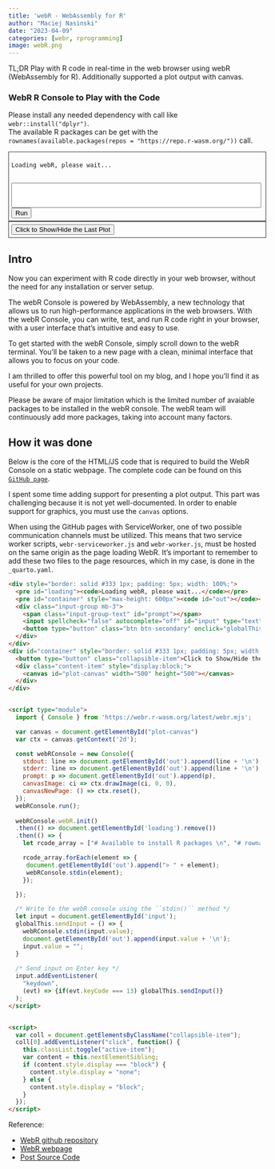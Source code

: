 ```yaml
---
title: 'webR - WebAssembly for R'
author: "Maciej Nasinski"
date: "2023-04-09"
categories: [webr, rprogramming]
image: webR.png
---
```


TL;DR Play with R code in real-time in the web browser using webR (WebAssembly for R). Additionally supported a plot output with canvas.

### WebR R Console to Play with the Code

Please install any needed dependency with call like `webr::install("dplyr")`.  
The available R packages can be get with the `rownames(available.packages(repos = "https://repo.r-wasm.org/"))` call.  

```{=html}
<div style="border: solid #333 1px; padding: 5px; width: 100%;">
  <pre id="loading"><code>Loading webR, please wait...</code></pre>
  <pre id="container" style="max-height: 600px"><code id="out"></code></pre>
  <div class="input-group mb-3">
    <span class="input-group-text" id="prompt"></span>
    <input spellcheck="false" autocomplete="off" id="input" type="text" style="width:500px;height:50px;">
    <button type="button" class="btn btn-secondary" onclick="globalThis.sendInput()" id="run">Run</button>
  </div>
</div>
<div id="container" style="border: solid #333 1px; padding: 5px; width: 100%;">
  <button type="button" class="collapsible-item">Click to Show/Hide the Last Plot</button>
  <div class="content-item" style="display:block;">
    <canvas id="plot-canvas" width="500" height="500"></canvas>
  </div>
</div>


<script type="module">
  import { Console } from 'https://webr.r-wasm.org/latest/webr.mjs';

  var canvas = document.getElementById("plot-canvas")
  var ctx = canvas.getContext('2d');

  const webRConsole = new Console({
    stdout: line => document.getElementById('out').append(line + '\n'),
    stderr: line => document.getElementById('out').append(line + '\n'),
    prompt: p => null,
    canvasImage: ci => ctx.drawImage(ci, 0, 0),
    canvasNewPage: () => ctx.reset(),
  });
  webRConsole.run();
    
  webRConsole.webR.init()
  .then(() => document.getElementById('loading').remove())
  .then(() => {
    let rcode_array = ["# Available to install R packages \n", "# rownames(available.packages(repos = 'https://repo.r-wasm.org/'))\n", "options(device=webr::canvas(250, 250))\n", "webr::install('ggplot2', quiet = TRUE)\n", "ggplot2::ggplot(mtcars, ggplot2::aes(mpg, wt)) + ggplot2::geom_point()\n"];

    rcode_array.forEach(element => {
     webRConsole.stdin(element);
     document.getElementById('out').append("> " + element);
    });

  });

  /* Write to the webR console using the ``stdin()`` method */
  let input = document.getElementById('input');
  globalThis.sendInput = () => {
    webRConsole.stdin(input.value);
    document.getElementById('out').append("> " + input.value + '\n');
    input.value = "";
  }
  
  /* Send input on Enter key */
  input.addEventListener(
    "keydown",
    (evt) => {if(evt.keyCode === 13) globalThis.sendInput()}
  );
</script>


<script>
  let coll = document.getElementsByClassName("collapsible-item");
  coll[0].addEventListener("click", function() {
    this.classList.toggle("active-item");
    var content = this.nextElementSibling;
    if (content.style.display === "block") {
      content.style.display = "none";
    } else {
      content.style.display = "block";
    }
  });
</script>
```

## Intro

Now you can experiment with R code directly in your web browser, without the need for any installation or server setup.

The webR Console is powered by WebAssembly, a new technology that allows us to run high-performance applications in the web browsers. With the webR Console, you can write, test, and run R code right in your browser, with a user interface that's intuitive and easy to use.

To get started with the webR Console, simply scroll down to the webR terminal. You'll be taken to a new page with a clean, minimal interface that allows you to focus on your code.

I am thrilled to offer this powerful tool on my blog, and I hope you'll find it as useful for your own projects.

Please be aware of major limitation which is the limited number of avaiable packages to be installed in the webR console.
The webR team will continuously add more packages, taking into account many factors.

## How it was done

Below is the core of the HTML/JS code that is required to build the WebR Console on a static webpage. 
The complete code can be found on this [`GitHub page`](https://github.com/Polkas/polkas.github.io/tree/master/posts/webr).

I spent some time adding support for presenting a plot output. This part was challenging because it is not yet well-documented. In order to enable support for graphics, you must use the `canvas` options.

When using the GitHub pages with ServiceWorker, one of two possible communication channels must be utilized. This means that two service worker scripts, `webr-serviceworker.js` and `webr-worker.js`, must be hosted on the same origin as the page loading WebR. It's important to remember to add these two files to the page resources, which in my case, is done in the `_quarto.yaml`.

```html
<div style="border: solid #333 1px; padding: 5px; width: 100%;">
  <pre id="loading"><code>Loading webR, please wait...</code></pre>
  <pre id="container" style="max-height: 600px"><code id="out"></code></pre>
  <div class="input-group mb-3">
    <span class="input-group-text" id="prompt"></span>
    <input spellcheck="false" autocomplete="off" id="input" type="text" style="width:500px;height:50px;">
    <button type="button" class="btn btn-secondary" onclick="globalThis.sendInput()" id="run">Run</button>
  </div>
</div>
<div id="container" style="border: solid #333 1px; padding: 5px; width: 100%;">
  <button type="button" class="collapsible-item">Click to Show/Hide the Last Plot</button>
  <div class="content-item" style="display:block;">
    <canvas id="plot-canvas" width="500" height="500"></canvas>
  </div>
</div>


<script type="module">
  import { Console } from 'https://webr.r-wasm.org/latest/webr.mjs';

  var canvas = document.getElementById("plot-canvas")
  var ctx = canvas.getContext('2d');

  const webRConsole = new Console({
    stdout: line => document.getElementById('out').append(line + '\n'),
    stderr: line => document.getElementById('out').append(line + '\n'),
    prompt: p => document.getElementById('out').append(p),
    canvasImage: ci => ctx.drawImage(ci, 0, 0),
    canvasNewPage: () => ctx.reset(),
  });
  webRConsole.run();
    
  webRConsole.webR.init()
  .then(() => document.getElementById('loading').remove())
  .then(() => {
    let rcode_array = ["# Available to install R packages \n", "# rownames(available.packages(repos = 'https://repo.r-wasm.org/'))\n", "options(device=webr::canvas(250, 250))\n", "webr::install('ggplot2', quiet = TRUE)\n", "ggplot2::ggplot(mtcars, ggplot2::aes(mpg, wt)) + ggplot2::geom_point()\n"];

    rcode_array.forEach(element => {
     document.getElementById('out').append("> " + element);
     webRConsole.stdin(element);
    });

  });

  /* Write to the webR console using the ``stdin()`` method */
  let input = document.getElementById('input');
  globalThis.sendInput = () => {
    webRConsole.stdin(input.value);
    document.getElementById('out').append(input.value + '\n');
    input.value = "";
  }
  
  /* Send input on Enter key */
  input.addEventListener(
    "keydown",
    (evt) => {if(evt.keyCode === 13) globalThis.sendInput()}
  );
</script>


<script>
  var coll = document.getElementsByClassName("collapsible-item");
  coll[0].addEventListener("click", function() {
    this.classList.toggle("active-item");
    var content = this.nextElementSibling;
    if (content.style.display === "block") {
      content.style.display = "none";
    } else {
      content.style.display = "block";
    }
  });
</script>
```

Reference:

- [WebR github repository](https://github.com/r-wasm/webr)
- [WebR webpage](https://docs.r-wasm.org/webr/latest/)
- [Post Source Code](https://github.com/Polkas/polkas.github.io/tree/master/posts/webr)
